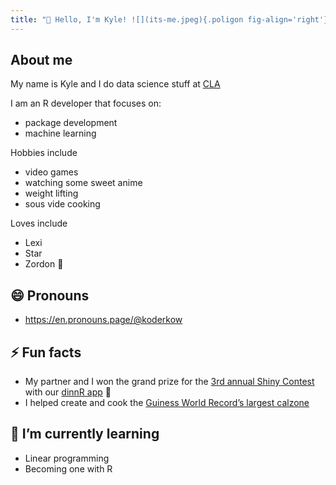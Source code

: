 ```yaml
---
title: "👋 Hello, I'm Kyle! ![](its-me.jpeg){.poligon fig-align='right'}"
---
```


## About me

My name is Kyle and I do data science stuff at [CLA](https://www.claconnect.com/)

I am an R developer that focuses on:

-   package development
-   machine learning

Hobbies include

-   video games
-   watching some sweet anime
-   weight lifting
-   sous vide cooking

Loves include

-   Lexi
-   Star
-   Zordon 💖

## 😄 Pronouns

-   [https://en.pronouns.page/\@koderkow](https://en.pronouns.page/@koderkow){.uri}

## ⚡ Fun facts

-   My partner and I won the grand prize for the [3rd annual Shiny Contest](https://blog.rstudio.com/2021/06/24/winners-of-the-3rd-annual-shiny-contest/) with our [dinnR app](https://koderkow.shinyapps.io/dinnR/) 🥇
-   I helped create and cook the [Guiness World Record's largest calzone](https://www.guinnessworldrecords.com/world-records/largest-calzone#:~:text=The%20largest%20calzone%20weighs%2096.37,and%20sauce%20inside%20the%20dough.)

## 🌱 I'm currently learning

-   Linear programming
-   Becoming one with R
